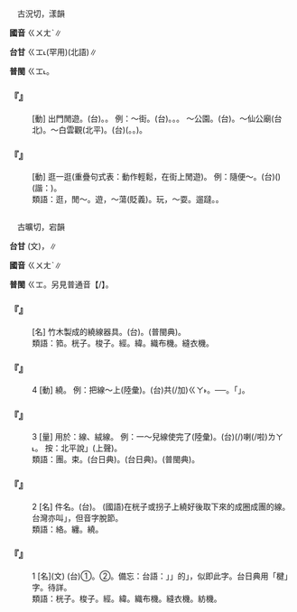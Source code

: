 
=={{ruby|逛|ㄍㄨㄤˋ}}==

　古況切，漾韻

'''國音''' <rt>ㄍㄨㄤˋ</rt>∥

'''台甘''' <rt>ㄍㆲ˪</rt>{{ruby|。|ㄍㆲˋ}}(罕用)(北語)∥

'''普閩''' <rt>ㄍㆲ˪</rt>。

    

==='''『{{ruby|逛|ㄍㄨㄤˋ}}』'''===
: [動] 出門閒遊。(台){{ruby|出|ㄘㄨㆵ}}{{ruby|門|ㄇㆭˊ}}{{ruby|去|ㄎㄧ˪}}{{ruby|<mark>&#xffae6;</mark>|ㄑㄧㆵ}}{{ruby|<mark>&#xffaec;</mark>|ㄊㄜˊ}}。{{ruby|四|ㄒㄧ˪}}{{ruby|界|ㄍㆤ˪/ㄍㄨㆤ˪}}{{ruby|行|ㄍㄧㆩˊ}}{{ruby|行|ㄍㄧㆩˊ}}{{ruby|咧|ㄌㆤ˪}}。 例：～街。(台){{ruby|遊|ㄧㄨˊ}}{{ruby|街|ㄍㄨㆤ/ㄍㆤ}}{{ruby|探|ㄊㆰ˪}}{{ruby|花|ㄏㄨㆤ}}。{{ruby|有|ㄨ˫}}{{ruby|物|ㄇㆭㆷ ͘/ㄇㄧㆷ ͘}}{{ruby|看|ㄎㄨㆩ˪}}{{ruby|物|ㄇㆭㆷ ͘/ㄇㄧㆷ ͘}}。{{ruby|有|ㄨ˫}}{{ruby|人|ㄌㄤˊ}}{{ruby|看|ㄎㄨㆩ˪}}{{ruby|人|ㄌㄤˊ}}。 ～公園。(台){{ruby|去|ㄎㄧ˪}}{{ruby|公|ㄍㆲ}}{{ruby|園|ㄏㆭˊ}}{{ruby|散|ㄙㄢ˪}}{{ruby|步|ㄅㆦ˫}}。～仙公廟(台北)。～白雲觀(北平)。(台){{ruby|去|ㄎㄧ˪}}{{ruby|仙|ㄒㄧㄢ}}{{ruby|公|ㄍㆲ}}{{ruby|廟|ㆠㄧㄜ˫}}({{ruby|拜|ㄅㄞ˪}}{{ruby|仙|ㄒㄧㄢ}}{{ruby|公|ㄍㆲ}}。{{ruby|圓|ㄨㄢˊ}}{{ruby|夢|ㆠㆲ˫}}。{{ruby|看|ㄎㄨㆩ˪}}{{ruby|光|ㄍㆲ}}{{ruby|景|ㄍㄧㄥˋ}}){{ruby|<mark>&#xffae6;</mark>|ㄑㄧㆵ}}{{ruby|<mark>&#xffaec;</mark>|ㄊㄜˊ}}。
    

==='''『{{ruby|逛|ㄍㄨㄤˋ}}{{ruby|逛|ㄍㄨㄤˋ}}』'''===
: [動] 逛一逛(重疊句式表：動作輕鬆，在街上閒遊)。 例：隨便～。(台)({{ruby|無|ㆠㄜˊ}}{{ruby|目|ㆠㆦㆶ ͘}}{{ruby|的|ㄉㄧㆤㆶ ͘}}){{ruby|信|ㄒㄧㄣ˪}}{{ruby|步|ㄅㆦ˫}}{{ruby|彎|ㄨㄢ}}{{ruby|→|ㄨㆮ}}(諧：{{ruby|歪|ㄨㆮ}}){{ruby|<mark>&#xf9bfa;</mark>|ㄨㄣˊ}}{{ruby|行|ㄍㄧㆩˊ}}{{ruby|行|ㄍㄧㆩˊ}}{{ruby|看|ㄎㄨㆩ˪}}{{ruby|看|ㄎㄨㆩ˪}}{{ruby|咧|ㄌㆤ˪}}。
:類語：逛，閒～。遊，～蕩(貶義)。玩，～耍。遛躂。{{ruby|轉|ㄓㄨㄢˋ}}{{ruby|轉|·ㄓㄨㄢ}}。
:
    

=={{ruby|桄|ㄍㄨㄤˋ}}==

　古曠切，宕韻

'''台甘''' (文){{ruby|(語)|ㄍㆲ˪}}{{ruby|。|ㄍㆲ}}，{{ruby|～|ㄍㆲ}}{{ruby|榔|ㄌㆲˊ}}∥

'''國音''' <rt>ㄍㄨㄤˋ</rt>∥

'''普閩''' <rt>ㄍㆲ</rt>。另見普通音【{{ruby|桄|ㄍㄨㄤ}}/{{ruby|桄|ㄍㄨㄤˇ}}】。

    

==='''『{{ruby|桄|ㄍㄨㄤˋ}}{{ruby|子|·ㄗˇ}}』'''===
: [名] 竹木製成的繞線器具。(台){{ruby|線|ㄙㄨㆩ˪}}{{ruby|絪|ㄧㄣ}}{{ruby|仔|ㄚ}}。{{ruby|車|ㄑㄧㄚ}}{{ruby|線|ㄙㄨㆩ˪}}{{ruby|絪|ㄧㄣ}}(普閩典)。
:類語：筘。桄子。梭子。經。緯。織布機。縫衣機。
:
    

==='''『{{ruby|桄|ㄍㄨㄤˋ}}』'''===
:4  [動] 繞。 例：把線～上(陸彙)。(台){{ruby|將|ㄐㄧㆲ}}{{ruby|線|ㄙㄨㆩ˪}}共(/加)<rt>ㄍㄚ˫</rt>{{ruby|綑|ㄧㄣ}}{{ruby|纏|ㄉㆪˊ}}{{ruby|起|·ㄎㄧˋ}}{{ruby|來|·ㄌㄞˊ}}。──{{ruby|纏|ㄉㆪˊ}}{{ruby|站|ㄉㄧㆰ˪}}{{ruby|絲|ㄒㄧ}}{{ruby|倒|ㄉㄜˋ}}。「{{ruby|絲|ㄒㄧ}}{{ruby|倒|ㄉㄜˋ}}」{{ruby|是|ㄒㄧ˫}}{{ruby|纏|ㄉㆪˊ}}{{ruby|線|ㄙㄨㆩ˪}}{{ruby|丌|ㆤ}}{{ruby|物|ㄇㆭㆷ ͘/ㄇㄧㆷ ͘}}。
    

==='''『{{ruby|桄|ㄍㄨㄤˋ}}』'''===
:3  [量] 用於：線、絨線。 例：一～兒線使完了(陸彙)。(台){{ruby|一|ㄐㄧㆵ ͘}}{{ruby|摳|ㄎㄠ}}(/{{ruby|桄|ㄍㆲ˪}}){{ruby|線|ㄙㄨㆩ˪}}{{ruby|用|ㄧㆲ˫/ㄧㄥ˫}}{{ruby|了|ㄌㄧㄠˋ}}喇(/啦)<rt>ㄌㄚ˪</rt>。 按：北平說{{ruby|「|ㄍㄨㄤˇ}}」(上聲)。
:類語：團。束。{{ruby|鞅|ㄧㄤ}}(台日典)。{{ruby|扣|ㄎㄠ}}(台日典)。{{ruby|摳|ㄎㄠ}}(普閩典)。
:
    

==='''『{{ruby|桄|ㄍㄨㄤˋ}}』'''===
:2  [名] 件名。(台){{ruby|線|ㄙㄨㄚ˪}}{{ruby|摳|ㄎㄠ}}。 (國語)在桄子或拐子上繞好後取下來的成圈成團的線。台灣亦叫{{ruby|「|ㄍㆲ˪}}」，但音字脫節。
:類語：絡。纏。繞。
:
    

==='''『{{ruby|桄|ㄍㄨㄤˋ}}』'''===
:1  [名](文) (台)①{{ruby|織|ㄐㄧㆵ}}{{ruby|布|ㄅㆦ˪}}{{ruby|機|ㄍㄧ/ㄍㄨㄧ}}。②{{ruby|樓|ㄌㄠˊ}}{{ruby|梯|ㄊㄨㄧ}}{{ruby|丌|ㆤ}}{{ruby|橫|ㄏㄨㆪˊ/ㄏㄨㄞˊ}}{{ruby|柴|ㄘㄚˊ}}。備忘：台語：{{ruby|樓|ㄌㄠˊ}}{{ruby|「|ㄍㆲˊ}}」{{ruby|頂|ㄉㄧㄥˋ}}」的{{ruby|「|ㄍㆲˊ}}」，似即此字。台日典用「楗」字。待詳。
:類語：桄子。梭子。經。緯。織布機。縫衣機。紡機。
:
    

